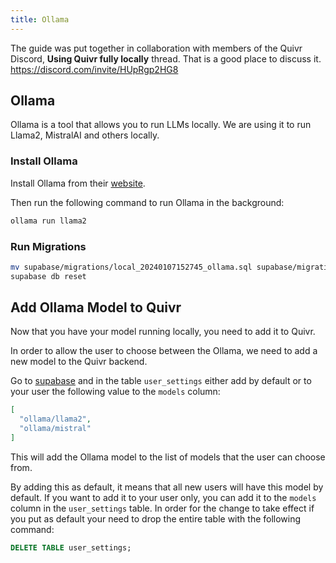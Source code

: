 ```yaml
---
title: Ollama
---
```

The guide was put together in collaboration with members of the Quivr Discord, **Using Quivr fully locally** thread. That is a good place to discuss it. https://discord.com/invite/HUpRgp2HG8

## Ollama

Ollama is a tool that allows you to run LLMs locally. We are using it to run Llama2, MistralAI and others locally.

### Install Ollama

Install Ollama from their [website](https://ollama.ai/).

Then run the following command to run Ollama in the background:

```bash
ollama run llama2
```

### Run Migrations

```bash
mv supabase/migrations/local_20240107152745_ollama.sql supabase/migrations/20240107152745_ollama.sql
supabase db reset
```


## Add Ollama Model to Quivr

Now that you have your model running locally, you need to add it to Quivr.

In order to allow the user to choose between the  Ollama, we need to add a new model to the Quivr backend.

Go to [supabase](https://localhost:54323) and in the table `user_settings` either add by default or to your user the following value to the `models` column:

```json
[
  "ollama/llama2",
  "ollama/mistral"
]
```

This will add the Ollama model to the list of models that the user can choose from.

By adding this as default, it means that all new users will have this model by default. If you want to add it to your user only, you can add it to the `models` column in the `user_settings` table. In order for the change to take effect if you put as default your need to drop the entire table with the following command:

```sql
DELETE TABLE user_settings;
```

